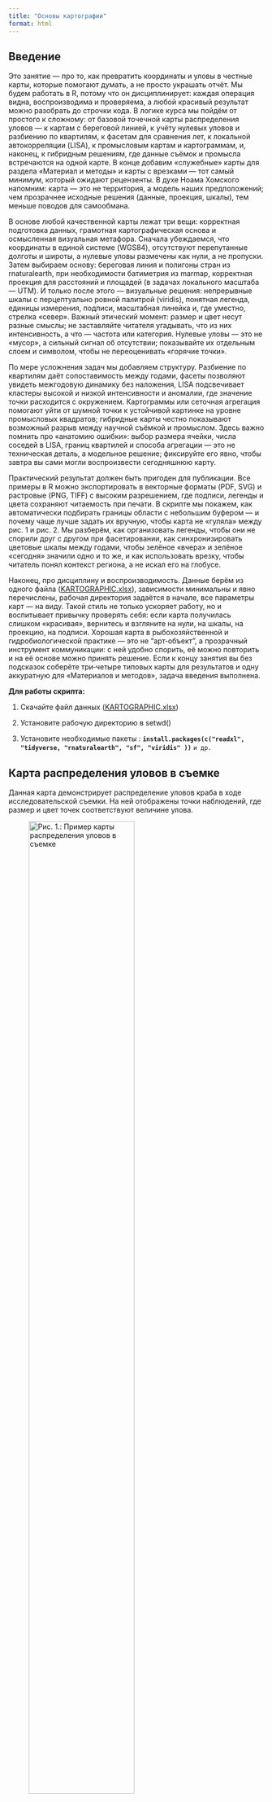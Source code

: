 ```yaml
---
title: "Основы картографии"
format: html
---
```


## Введение

Это занятие — про то, как превратить координаты и уловы в честные карты, которые помогают думать, а не просто украшать отчёт. Мы будем работать в R, потому что он дисциплинирует: каждая операция видна, воспроизводима и проверяема, а любой красивый результат можно разобрать до строчки кода. В логике курса мы пойдём от простого к сложному: от базовой точечной карты распределения уловов — к картам с береговой линией, к учёту нулевых уловов и разбиению по квартилям, к фасетам для сравнения лет, к локальной автокорреляции (LISA), к промысловым картам и картограммам, и, наконец, к гибридным решениям, где данные съёмок и промысла встречаются на одной карте. В конце добавим «служебные» карты для раздела «Материал и методы» и карты с врезками — тот самый минимум, который ожидают рецензенты. В духе Ноама Хомского напомним: карта — это не территория, а модель наших предположений; чем прозрачнее исходные решения (данные, проекция, шкалы), тем меньше поводов для самообмана.

В основе любой качественной карты лежат три вещи: корректная подготовка данных, грамотная картографическая основа и осмысленная визуальная метафора. Сначала убеждаемся, что координаты в единой системе (WGS84), отсутствуют перепутанные долготы и широты, а нулевые уловы размечены как нули, а не пропуски. Затем выбираем основу: береговая линия и полигоны стран из rnaturalearth, при необходимости батиметрия из marmap, корректная проекция для расстояний и площадей (в задачах локального масштаба — UTM). И только после этого — визуальные решения: непрерывные шкалы с перцептуально ровной палитрой (viridis), понятная легенда, единицы измерения, подписи, масштабная линейка и, где уместно, стрелка «север». Важный этический момент: размер и цвет несут разные смыслы; не заставляйте читателя угадывать, что из них интенсивность, а что — частота или категория. Нулевые уловы — это не «мусор», а сильный сигнал об отсутствии; показывайте их отдельным слоем и символом, чтобы не переоценивать «горячие точки».

По мере усложнения задач мы добавляем структуру. Разбиение по квартилям даёт сопоставимость между годами, фасеты позволяют увидеть межгодовую динамику без наложения, LISA подсвечивает кластеры высокой и низкой интенсивности и аномалии, где значение точки расходится с окружением. Картограммы или сеточная агрегация помогают уйти от шумной точки к устойчивой картинке на уровне промысловых квадратов; гибридные карты честно показывают возможный разрыв между научной съёмкой и промыслом. Здесь важно помнить про «анатомию ошибки»: выбор размера ячейки, числа соседей в LISA, границ квартилей и способа агрегации — это не техническая деталь, а модельное решение; фиксируйте его явно, чтобы завтра вы сами могли воспроизвести сегодняшнюю карту.

Практический результат должен быть пригоден для публикации. Все примеры в R можно экспортировать в векторные форматы (PDF, SVG) и растровые (PNG, TIFF) с высоким разрешением, где подписи, легенды и цвета сохраняют читаемость при печати. В скрипте мы покажем, как автоматически подбирать границы области с небольшим буфером — и почему чаще лучше задать их вручную, чтобы карта не «гуляла» между рис. 1 и рис. 2. Мы разберём, как организовать легенды, чтобы они не спорили друг с другом при фасетировании, как синхронизировать цветовые шкалы между годами, чтобы зелёное «вчера» и зелёное «сегодня» значили одно и то же, и как использовать врезку, чтобы читатель понял контекст региона, а не искал его на глобусе.

Наконец, про дисциплину и воспроизводимость. Данные берём из одного файла ([KARTOGRAPHIC.xlsx](https://mombus.github.io/cRab/data/KARTOGRAPHIC.xlsx)), зависимости минимальны и явно перечислены, рабочая директория задаётся в начале, все параметры карт — на виду. Такой стиль не только ускоряет работу, но и воспитывает привычку проверять себя: если карта получилась слишком «красивая», вернитесь и взгляните на нули, на шкалы, на проекцию, на подписи. Хорошая карта в рыбохозяйственной и гидробиологической практике — это не "арт‑объект", а прозрачный инструмент коммуникации: с ней удобно спорить, её можно повторить и на её основе можно принять решение. Если к концу занятия вы без подсказок соберёте три‑четыре типовых карты для результатов и одну аккуратную для «Материалов и методов», задача введения выполнена.

**Для работы скрипта:**

1.  Скачайте файл данных ([KARTOGRAPHIC.xlsx](https://mombus.github.io/cRab/data/KARTOGRAPHIC.xlsx))

2.  Установите рабочую директорию в setwd()

3.  Установите необходимые пакеты : **`install.packages(c("readxl", "tidyverse, "rnaturalearth", "sf", "viridis" ))`** `и др.`

## Карта распределения уловов в съемке

Данная карта демонстрирует распределение уловов краба в ходе исследовательской съемки. На ней отображены точки наблюдений, где размер и цвет точек соответствуют величине улова.

![Рис. 1.: Пример карты распределения уловов в съемке](images/KARTOGRAPH1.jpg){fig-align="center" width="70%"}

В скрипте границы карты (лимиты) определяются автоматически с буфером, но чаще их просто устанавливают вручную, например:

```r
#| output: false
#| eval: false
xmin <- 37
xmax <- 49
ymin <- 68.5
ymax <- 70.5
```

Скрипт карты целиком:

```r
#| output: false
#| eval: false
# Очистка памяти и установка рабочей папки
rm(list = ls())
setwd("C:/COURSES/KARTOGRAPH/")

# Загрузка необходимых пакетов
library(tidyverse)  # Обработка данных и визуализация
library(readxl)     # Чтение Excel-файлов

# 1. ЗАГРУЗКА ДАННЫХ
DATA <- read_excel("KARTOGRAPHIC.xlsx", sheet = "SURVEY") %>% 
  filter(YEAR == 2023, SURV == "CRAB")  # Фильтр для 2023 года и съемки CRAB

# 2. АВТОМАТИЧЕСКИЙ РАСЧЕТ ГРАНИЦ С БУФЕРОМ 5%
# Расчет диапазонов координат
x_range <- range(DATA$X, na.rm = TRUE)
y_range <- range(DATA$Y, na.rm = TRUE)

# Расчет 5% буфера
x_buffer <- 0.05 * diff(x_range)
y_buffer <- 0.05 * diff(y_range)

# Установка границ с буфером
xmin <- x_range[1] - x_buffer
xmax <- x_range[2] + x_buffer
ymin <- y_range[1] - y_buffer
ymax <- y_range[2] + y_buffer

# 3. ВИЗУАЛИЗАЦИЯ ТОЧЕК
ggplot(DATA) +
  # Точки наблюдений с размером и цветом по величине улова
  geom_point(aes(x = X, y = Y, size = PROM, color = PROM), alpha = 0.7) +
  
  # Цветовая шкала (виридисная палитра)
  scale_color_viridis_c(option = "H", name = "Улов") +
  
  # Шкала размеров точек
  scale_size_continuous(name = "Улов") +
  
  # Настройка границ с автоматически рассчитанными значениями
  coord_cartesian(xlim = c(xmin, xmax), ylim = c(ymin, ymax)) +
  
  # Подписи осей
  labs(x = "Долгота", y = "Широта", 
       title = "Распределение уловов краба", 
       subtitle = "2023 год, тип съемки: CRAB") +
  
  # Оформление графика
  theme_bw() +
  theme(
    panel.grid = element_line(color = "grey90"),
    legend.position = "bottom"
  )

```

## Карта распределения уловов в съемке с береговой линией

![Рис. 2.: Пример карты распределения уловов в съемке с береговой линией](images/KARTOGRAPH2.jpg){fig-align="center" width="70%"}

```r
#| output: false
#| eval: false
# Очистка окружения и установка рабочей директории
rm(list = ls())  # Удаление всех объектов из глобального окружения
setwd("C:/COURSES/KARTOGRAPH/")  # Установка рабочей директории

# Загрузка необходимых библиотек
library(rnaturalearth)  # Для получения векторных карт мира
library(tidyverse)      # Коллекция пакетов для работы с данными
library(sf)             # Пространственный анализ

####### ЗАГРУЗКА ДАННЫХ И ПОДГОТОВКА ПРОСТРАНСТВЕННЫХ ОБЪЕКТОВ ################

# Чтение и фильтрация данных
DATA <- readxl::read_excel("KARTOGRAPHIC.xlsx", sheet = "SURVEY") %>% 
  filter(YEAR == 2023, SURV == "CRAB")  # Фильтр данных за 2023 год по типу съемки

# Получение границ России
russia <- ne_countries(scale = 10, country = "Russia")  # Загрузка векторных границ (масштаб 1:10м)

# Установка границ отображаемой области (долгота/широта)
xmin=37  # Западная граница
xmax=49  # Восточная граница
ymin=68.5 # Южная граница
ymax=70.5 # Северная граница

# Построение карты
ggplot() +
  # Базовая карта России
  geom_sf(data = russia, fill = "lightblue") + 
  # Ограничение области отображения
  coord_sf(xlim = c(xmin, xmax), ylim = c(ymin, ymax)) +
  # Точки наблюдений с размером и цветом по переменной PROM
  geom_point(aes(x = X, y = Y, size = PROM, color = PROM),
             data = DATA, alpha = 0.6) +
  # Цветовая шкала (viridis, вариант H)
  scale_color_viridis_c(option = "H")
```

## Карта распределения уловов, включая нулевые

![Рис. 3.: Карта распределения уловов, включая нулевые](images/KARTOGRAPH3.jpg){fig-align="center" width="70%"}

```r
#| output: false
#| eval: false
# Очистка окружения и установка рабочей директории
rm(list = ls())  # Удаление всех объектов из глобального окружения
setwd("C:/COURSES/KARTOGRAPH/")  # Установка рабочей директории

# Загрузка необходимых библиотек
library(rnaturalearth)  # Для получения векторных карт мира
library(tidyverse)      # Коллекция пакетов для работы с данными
library(sf)             # Пространственный анализ

####### ЗАГРУЗКА ДАННЫХ И ПОДГОТОВКА ПРОСТРАНСТВЕННЫХ ОБЪЕКТОВ ################

# Чтение и фильтрация данных
DATA <- readxl::read_excel("KARTOGRAPHIC.xlsx", sheet = "SURVEY") %>% 
  filter(YEAR == 2023, SURV == "CRAB")  # Фильтр данных за 2023 год по типу съемки

# Получение границ России
russia <- ne_countries(scale = 10, country = "Russia")  # Загрузка векторных границ (масштаб 1:10м)

# Установка границ отображаемой области (долгота/широта)
xmin=37  # Западная граница
xmax=49  # Восточная граница
ymin=68.5 # Южная граница
ymax=70.5 # Северная граница

# Построение карты
ggplot() +
  # Базовая карта России
  geom_sf(data = russia, fill = "lightblue") + 
  # Ограничение области отображения
  coord_sf(xlim = c(xmin, xmax), ylim = c(ymin, ymax)) +
  # Точки наблюдений с размером и цветом по переменной PROM (ненулевые уловы)
  geom_point(aes(x = X, y = Y, size = PROM, color = PROM),
             data = filter(DATA, PROM > 0), alpha = 0.6) +
  # Точки для нулевых уловов (крестики)
  geom_point(aes(x = X, y = Y),
             data = filter(DATA, PROM == 0),
             shape = 4, size = 1, stroke = 1, color = "black") +
  # Цветовая шкала (viridis, вариант H)
  scale_color_viridis_c(option = "H")
```

## Карта распределения уловов, распределенных по квартилям

![Рис. 4.: Карта распределения уловов, распределенных по квартилям](images/KARTOGRAPH4.jpg){fig-align="center" width="70%"}

```r
#| output: false
#| eval: false
# Очистка окружения и установка рабочей директории
rm(list = ls())
setwd("C:/COURSES/KARTOGRAPH/")

# Загрузка необходимых библиотек
library(rnaturalearth)
library(tidyverse)
library(sf)

####### ЗАГРУЗКА ДАННЫХ И ПОДГОТОВКА ПРОСТРАНСТВЕННЫХ ОБЪЕКТОВ ################

# Чтение и фильтрация данных
DATA <- readxl::read_excel("KARTOGRAPHIC.xlsx", sheet = "SURVEY") %>% 
  filter(YEAR == 2023, SURV == "CRAB")

# Получение границ России
russia <- ne_countries(scale = 10, country = "Russia") %>% 
  st_as_sf()

# Установка границ отображаемой области
xmin=37; xmax=49; ymin=68.5; ymax=70.5

####### ПОДГОТОВКА ДАННЫХ ДЛЯ ВИЗУАЛИЗАЦИИ ################
# Вычисляем квартили отдельно
quantiles <- quantile(DATA$PROM[DATA$PROM > 0], probs = seq(0, 1, 0.25))

# Создаем 4 категории с реальными диапазонами значений
nonzero_data <- DATA %>% 
  filter(PROM > 0) %>%
  mutate(
    PROM_cat = cut(
      PROM,
      breaks = quantiles,
      include.lowest = TRUE,
      labels = c(
        sprintf("%.1f - %.1f", quantiles[1], quantiles[2]),
        sprintf("%.1f - %.1f", quantiles[2], quantiles[3]),
        sprintf("%.1f - %.1f", quantiles[3], quantiles[4]),
        sprintf("%.1f - %.1f", quantiles[4], quantiles[5])
      )
    )
  )

# Построение карты
ggplot() +
  # Базовая карта России
  geom_sf(data = russia, fill = "lightblue", color = "gray40") + 
  # Ограничение области отображения
  coord_sf(xlim = c(xmin, xmax), ylim = c(ymin, ymax)) +
  # Точки наблюдений с категориальным размером
  geom_point(
    data = nonzero_data,
    aes(x = X, y = Y, size = PROM_cat, color = PROM),
    alpha = 0.7
  ) +
  # Точки для нулевых уловов (крестики)
  geom_point(
    data = filter(DATA, PROM == 0),
    aes(x = X, y = Y),
    shape = 4, size = 1.2, stroke = 1, color = "black"
  ) +
  # Цветовая шкала (непрерывная)
  scale_color_viridis_c(option = "H", name = NULL) +
  # Ручная настройка размеров для категорий
  scale_size_manual(
    name = "Улов (экз./ч)",
    values = c(2, 4, 6, 8),  # Размеры точек для категорий
    drop = FALSE
  ) +
  # Настройки темы
  theme_bw() +
  labs(
    title = "Распределение уловов краба (2023)",
    subtitle = "Черные крестики - нулевые уловы",
    x = "Долгота", 
    y = "Широта"
  ) +
  theme(
    panel.grid = element_line(color = "gray90"),
    legend.position = "bottom"
  )
```

## Карта распределения уловов по фасеткам

![Рис. 5.: Карта распределения уловов по фасеткам](images/KARTOGRAPH5.jpg){fig-align="center" width="80%"}

```r
#| output: false
#| eval: false
# Очистка окружения и установка рабочей директории
rm(list = ls())
setwd("C:/COURSES/KARTOGRAPH/")

# Установка и подключение библиотек (если не установлено — раскомментируй)
# install.packages(c("rnaturalearth", "tidyverse", "sf", "readxl", "viridis"))
library(rnaturalearth)
library(tidyverse)
library(sf)
library(readxl)
library(viridis)

####### ЗАГРУЗКА ДАННЫХ И ПОДГОТОВКА ПРОСТРАНСТВЕННЫХ ОБЪЕКТОВ ################

# Чтение и фильтрация данных (убираем фильтр по году, чтобы работать со всеми годами)
DATA <- readxl::read_excel("KARTOGRAPHIC.xlsx", sheet = "SURVEY") %>% 
  filter(SURV == "CRAB")

# Получение границ России
russia <- ne_countries(scale = 10, country = "Russia") %>% 
  st_as_sf()

# Установка границ отображаемой области
xmin <- 37; xmax <- 49
ymin <- 68.5; ymax <- 70.5

# Вычисляем общие квартили для всех лет (чтобы категории были сопоставимыми)
quantiles <- quantile(DATA$PROM[DATA$PROM > 0], probs = seq(0, 1, 0.25))

# Создаем данные с ненулевыми уловами и категориями
nonzero_data <- DATA %>%
  filter(PROM > 0) %>%
  mutate(
PROM_cat = cut(
  PROM,
  breaks = c(-Inf, quantiles[2:4], Inf),
  include.lowest = TRUE,
  labels = c(
    sprintf("%d - %d", floor(quantiles[1]), floor(quantiles[2])),
    sprintf("%d - %d", floor(quantiles[2]), floor(quantiles[3])),
    sprintf("%d - %d", floor(quantiles[3]), floor(quantiles[4])),
    sprintf("%d - %d", floor(quantiles[4]), floor(max(DATA$PROM)))
  )
)
  )

# Отдельно выделяем точки с нулевым уловом
zero_data <- DATA %>% filter(PROM == 0)

####### ВИЗУАЛИЗАЦИЯ ################

# Фасеточная карта по годам
ggplot() +
  # Граница России
  geom_sf(data = russia, fill = "lightblue", color = "gray40") +
  
  # Ограничение области отображения
  coord_sf(xlim = c(xmin, xmax), ylim = c(ymin, ymax)) +
  
  # Точки с уловом
  geom_point(
    data = nonzero_data,
    aes(x = X, y = Y, size = PROM_cat, color = PROM),
    alpha = 0.7
  ) +
  
  # Нулевые уловы — крестики
  geom_point(
    data = zero_data,
    aes(x = X, y = Y),
    shape = 4, size = 1.2, stroke = 1, color = "black"
  ) +
  
  # Цветовая шкала
  scale_color_viridis_c(option = "H", name = NULL) +
  
  # Настройка размеров точек по категориям
  scale_size_manual(
    name = "Улов (экз./ч)",
    values = c(1, 2,4, 6),
    drop = FALSE
  ) +
  
  # Фасет по годам
  facet_wrap(~ YEAR, ncol = 2, labeller = label_value) +
  
  # Тема и заголовок
  theme_bw() +
  labs(
    title = "Распределение уловов краба по годам",
    subtitle = NULL,
    x = "Долгота", 
    y = "Широта"
  ) +
  theme(
    panel.grid = element_line(color = "gray90"),
    legend.position = "bottom"
  )
```

## Карта распределения уловов с автокорреляцией LISA

Алгоритм LISA (Local Indicators of Spatial Association) представляет собой инструмент выявления пространственных закономерностей на уровне отдельных объектов. В отличие от глобальных показателей, которые дают обобщенную оценку автокорреляции для всего региона, LISA позволяет идентифицировать конкретные кластеры и аномалии, определяя, какие именно участки вносят основной вклад в пространственную структуру данных. В контексте анализа промысловых данных краба за 2023 год, этот метод позволяет выявить зоны концентрации уловов и территории с аномальными показателями.

Суть кластеризации по методу LISA заключается в сравнении значения каждого конкретного объекта (точки съемки) со значениями его соседей. Алгоритм последовательно выполняет несколько ключевых шагов: сначала создается матрица пространственных весов, где для каждой точки определяются k ближайших соседей (в данном случае k=4). Затем для каждой точки рассчитывается локальный индекс Морана (Ii), который количественно оценивает степень сходства между значением в точке и ее окружением. Статистическая значимость кластеризации проверяется через p-значение, полученное методом Монте-Карло.

Биологическая интерпретация выявленных кластеров основана на их классификации:

-   **High-High** (красные точки): зоны высокой концентрации уловов, окруженные такими же продуктивными участками — потенциальные "горячие точки" скопления краба

-   **Low-Low** (синие точки): территории с устойчиво низкими уловами, окруженные аналогичными участками — возможные акватории с неблагоприятными условиями

-   **High-Low** (розовые точки): аномалии высоких уловов на фоне низкопродуктивного окружения — требуют проверки на ошибки данных или изучения уникальных локальных факторов

-   **Low-High** (голубые точки): участки неожиданно низких уловов в окружении продуктивных зон — возможные признаки перелова или деградации среды

Визуализация результатов (рис. 6) сочетает картографическую основу с семантикой цвета и размера: размер точки пропорционален величине улова (PROM), а цвет отражает тип кластера. Серые точки обозначают территории без статистически значимой автокорреляции. Ограничение области исследования координатами 37-49° в.д. и 68.5-70.5° с.ш. фокусирует анализ на ключевом промысловом районе, а преобразование в проекцию UTM (32638) обеспечивает точность расчетов расстояний.

Практическая ценность анализа заключается в возможности целевого управления промыслом: выявленные кластеры High-High могут стать объектами особого мониторинга для предотвращения перелова, тогда как зоны Low-Low требуют изучения причин низкой продуктивности (например, исследования донных сообществ или океанографических условий). Аномальные точки (High-Low/Low-High) служат индикаторами для выборочного контроля достоверности данных. Такой подход переводит сырые данные съемки в пространственно-стратифицированную основу для принятия управленческих решений, позволяя оптимизировать промысловое усилие и минимизировать воздействие на уязвимые участки донных экосистем.

![Рис. 6.: Карта распределения уловов с автокорреляцией LISA](images/KARTOGRAPH6.jpg){fig-align="center" width="80%"}

```r
#| output: false
#| eval: false
# Очистка окружения и установка рабочей директории
rm(list = ls())
setwd("C:/COURSES/KARTOGRAPH/")

# Загрузка библиотек
library(rnaturalearth)
library(tidyverse)
library(sf)
library(spdep)
library(ggspatial)
library(readxl)

# 1. ЗАГРУЗКА И ПОДГОТОВКА ДАННЫХ
DATA <- read_excel("KARTOGRAPHIC.xlsx", sheet = "SURVEY") %>% 
  filter(YEAR == 2023, SURV == "CRAB")

# Проверка названий колонок
print(names(DATA))  # Убедитесь, что координаты названы правильно

# Преобразование в пространственные данные (замените X/Y на ваши названия)
points_sf <- st_as_sf(DATA, coords = c("X", "Y"), crs = 4326)

# 2. ПОЛУЧЕНИЕ КАРТЫ РОССИИ
# Задаем границы области
xmin <- 37
xmax <- 49
ymin <- 68.5
ymax <- 70.5

# Создаём ограничивающий прямоугольник
bbox <- st_bbox(c(xmin = xmin, xmax = xmax, ymin = ymin, ymax = ymax), crs = 4326)
bbox_poly <- st_as_sfc(bbox)

# Карта России
russia <- ne_countries(country = "Russia", scale = 10) %>% 
  st_as_sf() %>% 
  st_crop(bbox)  # Обрезка без st_intersection

# 3. ПОДГОТОВКА ТОЧЕК
# Удаление дубликатов по координатам
coords <- st_coordinates(points_sf)
points_sf <- points_sf[!duplicated(coords), , drop = FALSE]

# Перевод в UTM
points_utm <- st_transform(points_sf, crs = 32638)

# 4. АНАЛИЗ LISA
# Матрица весов
knn <- knearneigh(points_utm, k = 4)
nb <- knn2nb(knn)
listw <- nb2listw(nb, style = "W")

# Локальный Моран
local_moran <- localmoran(points_utm$PROM, listw)

# Добавляем кластеры
points_utm <- points_utm %>%
  mutate(
    Local_I = local_moran[, "Ii"],
    P_value = local_moran[, "Pr(z != E(Ii))"],
    Mean_PROM = mean(PROM, na.rm = TRUE),  # Добавляем среднее значение
    Cluster = case_when(
      Local_I > 0 & PROM > Mean_PROM ~ "High-High",
      Local_I > 0 & PROM <= Mean_PROM ~ "Low-Low",  # Включаем PROM == 0
      Local_I < 0 & PROM > Mean_PROM ~ "High-Low",
      Local_I < 0 & PROM <= Mean_PROM ~ "Low-High",  # PROM == 0 попадает сюда
      TRUE ~ "Not significant"
    )
  )

# Обратно в WGS84
points_result <- st_transform(points_utm, crs = 4326)

# 5. ВИЗУАЛИЗАЦИЯ
cluster_colors <- c(
  "High-High" = "red",
  "Low-Low" = "blue",
  "High-Low" = "pink",
  "Low-High" = "lightblue",
  "Not significant" = "gray"
)

ggplot() +
  # Карта России
  geom_sf(data = russia, fill = "lightblue", color = "black") +
  
  # Все точки (включая PROM == 0) — в одном слое
  geom_sf(
    data = points_result,
    aes(color = Cluster, size = PROM),
    alpha = 0.8
  ) +
  
  # Настройки координат и масштаба
  coord_sf(xlim = c(xmin, xmax), ylim = c(ymin, ymax), expand = FALSE) +
  annotation_scale(location = "tl", width_hint = 0.3) +
  
  # Цвет и размер
  scale_color_manual(values = cluster_colors) +
  scale_size_continuous(range = c(1, 8), name = "Величина улова") +
  
  # Заголовки и тема
  labs(
    title = "Пространственная автокорреляция уловов краба (LISA)",
    subtitle = "2023 год, тип съемки: CRAB",
    color = "Тип кластера"
  ) +
  
theme_minimal() +
  theme(
    plot.title = element_text(hjust = 0.5, face = "bold"),
    plot.subtitle = element_text(hjust = 0.5),
    legend.position = "right",
    panel.border = element_rect(colour = "black", size = 1, fill = NA)  # Рамка вокруг карты
  )
```

## Карта распределения уловов с автокорреляцией LISA по фасеткам

![Рис. 7.: Карта распределения уловов с автокорреляцией LISA по фасеткам](images/KARTOGRAPH7.jpg){fig-align="center" width="80%"}

```r
#| output: false
#| eval: false
# Очистка памяти и установка рабочей папки
rm(list = ls())
setwd("C:/COURSES/KARTOGRAPH/")

# Загрузка необходимых пакетов
library(rnaturalearth)  # Географические карты
library(tidyverse)      # Обработка данных и визуализация
library(sf)             # Пространственные данные
library(spdep)          # Пространственная статистика
library(ggspatial)      # Дополнения для карт в ggplot
library(readxl)         # Чтение Excel-файлов

# 1. ЗАГРУЗКА И ПРЕОБРАЗОВАНИЕ ДАННЫХ
# - Чтение данных из Excel
# - Фильтрация только данных по крабу
DATA <- read_excel("KARTOGRAPHIC.xlsx", sheet = "SURVEY") %>% 
  filter(SURV == "CRAB")

# Преобразование в пространственный объект с координатами
points_sf <- st_as_sf(DATA, coords = c("X", "Y"), crs = 4326)

# 2. ПОДГОТОВКА КАРТОГРАФИЧЕСКОЙ ОСНОВЫ
# - Определение границ области исследования
xmin <- 37; xmax <- 49; ymin <- 68.5; ymax <- 70.7

# - Создание ограничивающего прямоугольника
bbox <- st_bbox(c(xmin = xmin, xmax = xmax, ymin = ymin, ymax = ymax), crs = 4326)

# - Загрузка и обрезка карты России по заданным границам
russia <- ne_countries(country = "Russia", scale = 10) %>% 
  st_as_sf() %>% 
  st_crop(bbox)

# 3. ФУНКЦИЯ ДЛЯ ПРОСТРАНСТВЕННОГО АНАЛИЗА ПО ГОДАМ
analyze_year <- function(data_year) {
  # Удаление дубликатов координат
  coords <- st_coordinates(data_year)
  data_year <- data_year[!duplicated(coords), , drop = FALSE]
  
  # Перепроецирование в UTM для точных расчетов
  points_utm <- st_transform(data_year, crs = 32638)
  
  # Построение матрицы пространственных весов (4 ближайших соседа)
  knn <- knearneigh(points_utm, k = 4)
  nb <- knn2nb(knn)
  listw <- nb2listw(nb, style = "W")  # Стандартизованная матрица
  
  # Расчет локальной пространственной автокорреляции (LISA)
  local_moran <- localmoran(points_utm$PROM, listw)
  
  # Классификация кластеров на основе результатов
  points_utm <- points_utm %>%
    mutate(
      Local_I = local_moran[, "Ii"],
      P_value = local_moran[, "Pr(z != E(Ii))"],
      Mean_PROM = mean(PROM, na.rm = TRUE),
      Cluster = case_when(
        Local_I > 0 & PROM > Mean_PROM ~ "High-High",     # Горячая точка
        Local_I > 0 & PROM <= Mean_PROM ~ "Low-Low",      # Холодная точка
        Local_I < 0 & PROM > Mean_PROM ~ "High-Low",      # Выброс (высокий среди низких)
        Local_I < 0 & PROM <= Mean_PROM ~ "Low-High",     # Выброс (низкий среди высоких)
        TRUE ~ "Not significant"                          # Незначимые
      )
    )
  
  # Возврат в географические координаты
  st_transform(points_utm, crs = 4326)
}

# 4. ОБРАБОТКА ДАННЫХ ПО ГОДАМ
# - Разделение данных по годам
# - Применение анализа для каждого года
# - Объединение результатов
results_list <- DATA %>%
  group_split(YEAR) %>% 
  lapply(function(group) {
    analyze_year(st_as_sf(group, coords = c("X", "Y"), crs = 4326))
  }) %>%
  bind_rows()

# 5. КАТЕГОРИЗАЦИЯ УЛОВОВ
# - Расчет квантилей для всего набора данных
PROM_breaks <- quantile(results_list$PROM, 
                         probs = c(0, 0.25, 0.5, 0.75, 1), 
                         na.rm = TRUE) %>% 
  round(1)  # Округление значений

# - Создание меток с реальными диапазонами
PROM_labels <- sprintf("%.1f - %.1f", PROM_breaks[1:4], PROM_breaks[2:5])

# - Добавление категорий уловов в данные
results_list <- results_list %>%
  mutate(
    PROM_category = cut(
      PROM, 
      breaks = PROM_breaks, 
      labels = PROM_labels,
      include.lowest = TRUE
    )
  )

# 6. ВИЗУАЛИЗАЦИЯ РЕЗУЛЬТАТОВ
# Цветовая схема для типов кластеров
cluster_colors <- c(
  "High-High" = "red",       # Горячие точки
  "Low-Low" = "blue",        # Холодные точки
  "High-Low" = "pink",       # Выбросы высокие
  "Low-High" = "lightblue",  # Выбросы низкие
  "Not significant" = "gray" # Незначимые
)

# Построение карты
ggplot(data = results_list) +
  # Базовая карта России
  geom_sf(data = russia, fill = "#E8E5D6", color = "black", inherit.aes = FALSE) +
  
  # Точки наблюдений с цветом по кластерам и размером по уловам
  geom_sf(aes(color = Cluster, size = PROM_category), alpha = 0.8) +
  
  # Разделение на панели по годам
  facet_wrap(~ YEAR, ncol = 2) +
  
  # Установка границ карты
  coord_sf(xlim = c(xmin, xmax), ylim = c(ymin, ymax), expand = FALSE) +
  
  # Настройка легенды для кластеров
  scale_color_manual(
    values = cluster_colors,
    name = "Тип кластера",
    guide = guide_legend(nrow = 2)
  ) +
  
  # Настройка легенды для уловов (реальные диапазоны)
  scale_size_manual(
    name = "Величина улова",
    values = c(1, 2, 3, 5),  # Размеры точек для 4-х категорий
    breaks = levels(results_list$PROM_category),
    guide = guide_legend(nrow = 2)
  ) +
  
  # Заголовки и подписи
  labs(
    title = "Пространственная автокорреляция уловов краба (LISA)",
    subtitle = "Тип съемки: CRAB"
  ) +
  
  # Оформление графика
  theme_minimal() +
  theme(
    axis.text.x = element_text(size = 9, margin = margin(t = 5)),
    axis.text.y = element_text(size = 9, angle = 90, hjust = 0.5, margin = margin(r = 5)),
    panel.background = element_rect(fill = "#F0F8FF", color = NA),  # Фон океана
    panel.grid.major = element_line(color = "grey90", linetype = "dotted"),
    legend.position = "bottom",           # Легенда внизу
    legend.box = "horizontal",            # Горизонтальное расположение
    panel.border = element_rect(fill = NA, color = "black", size = 0.7),
    strip.background = element_rect(fill = "white", color = "black", size = 0.7),  # Заголовки панелей
    strip.text = element_text(size = 11, face = "bold")
  ) +
  
  # Разметка осей (долгота с шагом 2°, широта с шагом 1°)
  scale_x_continuous(
    breaks = seq(floor(xmin), ceiling(xmax), by = 2),
    labels = function(x) paste0(x, "°E")
  ) +
  scale_y_continuous(
    breaks = seq(floor(ymin), ceiling(ymax), by = 1),  
    labels = function(y) paste0(y, "°N")
  )
```

## Промысловые карты с квартильным распределением уловов

![Рис. 8.: Промысловые карты с квартильным распределением уловов](images/KARTOGRAPH8.jpg){fig-align="center" width="80%"}

```r
#| output: false
#| eval: false
# Очистка окружения и установка рабочей директории
rm(list = ls())
setwd("C:/COURSES/KARTOGRAPH/")

# Загрузка необходимых библиотек
library(rnaturalearth)
library(tidyverse)
library(sf)

####### ЗАГРУЗКА ДАННЫХ И ПОДГОТОВКА ПРОСТРАНСТВЕННЫХ ОБЪЕКТОВ ################

# Чтение и фильтрация данных
DATA <- readxl::read_excel("KARTOGRAPHIC.xlsx", sheet = "FISHERY") %>% 
  filter(YEAR == 2023)

# Получение границ России
russia <- ne_countries(scale = 10, country = "Russia") %>% 
  st_as_sf()

# Установка границ отображаемой области
xmin=37; xmax=48; ymin=68.6; ymax=71

####### ПОДГОТОВКА ДАННЫХ ДЛЯ ВИЗУАЛИЗАЦИИ ################
# Вычисляем квартили отдельно
quantiles <- quantile(DATA$CPUE[DATA$CPUE > 0], probs = seq(0, 1, 0.25))

# Создаем 4 категории с реальными диапазонами значений
nonzero_data <- DATA %>% 
  filter(CPUE > 0) %>%
  mutate(
    CPUE_cat = cut(
      CPUE,
      breaks = quantiles,
      include.lowest = TRUE,
      labels = c(
        sprintf("%.1f - %.1f", quantiles[1], quantiles[2]),
        sprintf("%.1f - %.1f", quantiles[2], quantiles[3]),
        sprintf("%.1f - %.1f", quantiles[3], quantiles[4]),
        sprintf("%.1f - %.1f", quantiles[4], quantiles[5])
      )
    )
  )

# Построение карты
ggplot() +
  # Базовая карта России
  geom_sf(data = russia, fill = "lightblue", color = "gray40") + 
  # Ограничение области отображения
  coord_sf(xlim = c(xmin, xmax), ylim = c(ymin, ymax)) +
  # Точки наблюдений с категориальным размером
  geom_point(
    data = nonzero_data,
    aes(x = X, y = Y, size = CPUE_cat, color = CPUE),
    alpha = 0.7
  ) +
  # Точки для нулевых уловов (крестики)
  geom_point(
    data = filter(DATA, CPUE == 0),
    aes(x = X, y = Y),
    shape = 4, size = 1.2, stroke = 1, color = "black"
  ) +
  # Цветовая шкала (непрерывная)
  scale_color_viridis_c(option = "H", name = NULL) +
  # Ручная настройка размеров для категорий
  scale_size_manual(
    name = "CPUE",
    values = c(2, 4, 6, 8),  # Размеры точек для категорий
    drop = FALSE
  ) +
  # Настройки темы
  theme_bw() +
  labs(
    title = "Распределение CPUE краба (2023)",
    subtitle = NULL,
    x = "Долгота", 
    y = "Широта"
  ) +
  theme(
    panel.grid = element_line(color = "gray90"),
    legend.position = "bottom"
  )
```

## Промысловые карты с агрегацией в центрах полигонов (промквадратов)

![Рис. 9.: Промысловые карты с агрегацией в центрах полигонов (промквадратов)](images/KARTOGRAPH9.jpg){fig-align="center" width="80%"}

```r
#| output: false
#| eval: false
# Очистка окружения и установка рабочей директории
rm(list = ls())
setwd("C:/COURSES/KARTOGRAPH/")

# Загрузка необходимых библиотек
library(rnaturalearth)
library(tidyverse)
library(sf)

####### ЗАГРУЗКА ДАННЫХ И ПОДГОТОВКА ПРОСТРАНСТВЕННЫХ ОБЪЕКТОВ ################

# Чтение и фильтрация данных
DATA <- readxl::read_excel("KARTOGRAPHIC.xlsx", sheet = "FISHERY") %>% 
  filter(YEAR == 2023)

# Преобразуем CPUE в пространственные точки
spec_points <- st_as_sf(DATA, coords = c("X", "Y"), crs = 4326)

# Карта России
russia <- ne_countries(scale = 10, country = "Russia") 

# Параметры карты и сетки
xmin <- 32; xmax <- 48; ymin <- 68; ymax <- 72
xcs <- 1; ycs <- 0.25


# Создание основного датафрейма и пространственных объектов
points_sf <- st_as_sf(DATA, coords = c("X", "Y"), crs = 4326)

# Создание сетки
grid_sf <- st_make_grid(points_sf, 
                        cellsize = c(xcs, ycs),
                        n = c(2 + (xmax - xmin)/xcs, 2 + (ymax - ymin)/ycs),
                        offset = c(xmin - xcs, ymin - ycs)) %>% 
  st_sf() %>% 
  mutate(cell_id = row_number())

# Присоединяем точки Catch к сетке и агрегируем по ячейкам и годам
shares_df_catch <- st_join(points_sf, grid_sf) %>% 
  st_drop_geometry() %>% 
  group_by(cell_id, YEAR) %>% 
  summarise(
    Count = n(),
    CATCH = mean(CPUE, na.rm = TRUE)
  ) %>% 
  ungroup()

# Присоединяем статистику Catch к сетке
gird_shares_catch <- right_join(grid_sf, shares_df_catch, by = "cell_id")



# Центроиды сетки по W
CENTROIDS_W <- gird_shares_catch %>% 
  st_centroid()

#################### ВИЗУАЛИЗАЦИЯ #########################################

ggplot() +
  # 1. Сетка без заливки
  geom_sf(data = grid_sf, fill = NA, color = "grey80", linewidth = 0.3) +
  
  # 2. Границы России
  geom_sf(data = russia, fill = "grey95") +
  
  # 3. Центроиды ячеек с CATCH (цвет и размер по значению)
  geom_sf(
    data = CENTROIDS_W, 
    aes(size = CATCH, color = CATCH),
    shape = 16, 
    alpha = 0.7
  ) +
  
  # 4. Цветовая шкала (viridis как в первом скрипте)
  scale_color_viridis_c(
    option = "H", 
    name = NULL,
    limits = c(0, max(gird_shares_catch$CATCH, na.rm = TRUE))
  ) +
  
  # 5. Шкала размера центроидов
  scale_size_continuous(
    range = c(1, 10), 
    name = "CPUE"
  ) +
  
  # 6. Обрезаем область отображения
  coord_sf(
    xlim = c(xmin, xmax), 
    ylim = c(ymin, ymax),
    expand = FALSE  # Точное соответствие границ
  ) +
  
  # 7. Шкалы для осей координат
  scale_x_continuous(
    breaks = seq(xmin, xmax, by = 2),  # Метки каждые 2 градуса
    name = "Долгота"
  ) +
  scale_y_continuous(
    breaks = seq(ymin, ymax, by = 0.5),  # Метки каждые 0.5 градуса
    name = "Широта"
  ) +
  
  # 8. Тема оформления
  theme_minimal() +
  theme(
    panel.grid = element_blank(),
    legend.position = "bottom",
    panel.border = element_rect(fill = NA, color = "black", size = 0.5),
    # Добавляем сетку для осей координат
    panel.grid.major = element_line(color = "gray90", linewidth = 0.2)
  ) +
  
  # 9. Явное указание названий осей (дублируем для надежности)
  labs(x = "Долгота", y = "Широта")
```

## Промысловые карты - картограммы

![Рис. 10.: Промысловые карты - картограммы](images/KARTOGRAPH10.jpg){fig-align="center" width="80%"}

```r
#| output: false
#| eval: false
# Очистка окружения и установка рабочей директории
rm(list = ls())
setwd("C:/COURSES/KARTOGRAPH/")

# Загрузка необходимых библиотек
library(rnaturalearth)
library(tidyverse)
library(sf)

####### ЗАГРУЗКА ДАННЫХ И ПОДГОТОВКА ПРОСТРАНСТВЕННЫХ ОБЪЕКТОВ ################

# Чтение и фильтрация данных
DATA <- readxl::read_excel("KARTOGRAPHIC.xlsx", sheet = "FISHERY") %>% 
  filter(YEAR == 2023)

# Преобразуем CPUE в пространственные точки
spec_points <- st_as_sf(DATA, coords = c("X", "Y"), crs = 4326)

# Карта России
russia <- ne_countries(scale = 10, country = "Russia") 

# Параметры карты и сетки
xmin <- 32; xmax <- 48; ymin <- 68; ymax <- 72
xcs <- 1; ycs <- 0.25


# Создание основного датафрейма и пространственных объектов
points_sf <- st_as_sf(DATA, coords = c("X", "Y"), crs = 4326)

# Создание сетки
grid_sf <- st_make_grid(points_sf, 
                        cellsize = c(xcs, ycs),
                        n = c(2 + (xmax - xmin)/xcs, 2 + (ymax - ymin)/ycs),
                        offset = c(xmin - xcs, ymin - ycs)) %>% 
  st_sf() %>% 
  mutate(cell_id = row_number())

# Присоединяем точки Catch к сетке и агрегируем по ячейкам и годам
shares_df_catch <- st_join(points_sf, grid_sf) %>% 
  st_drop_geometry() %>% 
  group_by(cell_id, YEAR) %>% 
  summarise(
    Count = n(),
    CATCH = mean(CPUE, na.rm = TRUE)
  ) %>% 
  ungroup()

# Присоединяем статистику Catch к сетке
gird_shares_catch <- right_join(grid_sf, shares_df_catch, by = "cell_id")



# Центроиды сетки по W
CENTROIDS_W <- gird_shares_catch %>% 
  st_centroid()

#################### ВИЗУАЛИЗАЦИЯ #########################################

ggplot() +
  # 1. Сетка без заливки
  geom_sf(data = grid_sf, fill = NA, color = "grey80", linewidth = 0.3) +
  
  # 2. Границы России
  geom_sf(data = russia, fill = "grey95") +
  
  # 3. Заливка по улову с палитрой viridis option "H"
  geom_sf(data = gird_shares_catch, aes(fill = CATCH), color = NA) +
  
  # 4. Цветовая шкала viridis option "H" для заливки
  scale_fill_viridis_c(
    option = "H", 
    name = "CPUE",
    limits = c(0, max(gird_shares_catch$CATCH, na.rm = TRUE)),
    na.value = "transparent"
  ) +
  
  # 5. Обрезаем область отображения
  coord_sf(
    xlim = c(xmin, xmax), 
    ylim = c(ymin, ymax),
    expand = FALSE
  ) +
  
  # 6. Шкалы для осей координат
  scale_x_continuous(
    breaks = seq(xmin, xmax, by = 2),
    name = "Долгота"
  ) +
  scale_y_continuous(
    breaks = seq(ymin, ymax, by = 0.5),
    name = "Широта"
  ) +
  
  # 7. Тема оформления
  theme_minimal() +
  theme(
    panel.grid = element_blank(),
    legend.position = "bottom",
    panel.border = element_rect(fill = NA, color = "black", size = 0.5),
    panel.grid.major = element_line(color = "gray90", size = 0.2)
  ) +
  labs(x = "Долгота", y = "Широта")
```

## Промысловые карты - картограммы по фасеткам

![Рис. 11.: Промысловые карты - картограммы по фасеткам](images/KARTOGRAPH11.jpg){fig-align="center" width="80%"}

```r
#| output: false
#| eval: false
# Очистка окружения и установка рабочей директории
rm(list = ls())
setwd("C:/COURSES/KARTOGRAPH/")

library(rnaturalearth)
library(tidyverse)
library(ggspatial)
library(sf)

####### READ DATA AND PREPARE SPATIAL OBJECTS ############################

# Чтение и фильтрация данных
DATA <- readxl::read_excel("KARTOGRAPHIC.xlsx", sheet = "FISHERY") %>% 
  filter(YEAR > 2020 & YEAR < 2025)

# Карта России
russia <- ne_countries(scale = 10, country = "Russia") 

# Параметры карты и сетки
xmin <- 32; xmax <- 48; ymin <- 68; ymax <- 72
xcs <- 2; ycs <- 0.5

# Преобразование в пространственные объекты
points_sf <- st_as_sf(DATA, coords = c("X", "Y"), crs = 4326)

# Создание сетки
grid_sf <- st_make_grid(
  points_sf,
  cellsize = c(xcs, ycs),
  n = c(2 + (xmax - xmin)/xcs, 2 + (ymax - ymin)/ycs),
  offset = c(xmin - xcs, ymin - ycs)
) %>% 
  st_sf() %>% 
  mutate(cell_id = row_number())

# Агрегация данных по сетке и годам
shares_df_catch <- points_sf %>% 
  st_join(grid_sf) %>% 
  st_drop_geometry() %>% 
  group_by(cell_id, YEAR) %>% 
  summarise(CATCH = mean(CPUE, na.rm = TRUE), .groups = 'drop')

# Присоединение статистики к сетке
gird_shares_catch <- grid_sf %>% 
  right_join(shares_df_catch, by = "cell_id")

#################### ВИЗУАЛИЗАЦИЯ #########################################

# Определяем общий максимум CPUE для единой шкалы цветов
catch_max <- max(gird_shares_catch$CATCH, na.rm = TRUE)

# Рассчитываем шаг для подписей (в 2 раза реже исходной сетки)
x_breaks <- seq(xmin, xmax, by = xcs * 2)  # 4 градуса
y_breaks <- seq(ymin, ymax, by = ycs * 2)  # 1 градус

# Функция для форматирования подписей: пропускаем первую подпись
format_labels <- function(breaks) {
  labels <- paste0(breaks, "°")
  labels[1] <- ""  # Пропускаем первую подпись
  return(labels)
}

ggplot() +
  # Контуры сетки
  geom_sf(data = grid_sf, fill = NA, color = "grey80", linewidth = 0.3) +
  
  # Заливка по улову с цветовой схемой viridis
  geom_sf(data = gird_shares_catch, aes(fill = CATCH), color = NA) +
  
  # Границы России
  geom_sf(data = russia, fill = "#E8E5D6") +
  
  # Фасетирование по годам
  facet_wrap(~ YEAR, nrow = 2) +
  
  # Цветовая шкала
  scale_fill_viridis_c(
    option = "H", 
    name = "CPUE",
    limits = c(0, catch_max),
    na.value = "transparent"
  ) +
  
  # Область отображения
  coord_sf(
    xlim = c(xmin, xmax), 
    ylim = c(ymin, ymax),
    expand = FALSE
  ) +
  
  # Управление подписями осей с символом градуса (пропускаем первую подпись)
  scale_x_continuous(
    breaks = x_breaks,
    labels = format_labels
  ) +
  scale_y_continuous(
    breaks = y_breaks,
    labels = format_labels
  ) +
  
  # Оформление с тиками на осях
  theme_minimal() +
  theme(
    panel.grid = element_blank(),
    legend.position = "bottom",
    legend.key.width = unit(2.5, "cm"),
    legend.title = element_text(vjust = 0.8, size = 12),
    panel.border = element_rect(fill = NA, color = "black", size = 0.7),
    panel.grid.major = element_line(color = "grey90", size = 0.2),
    strip.background = element_rect(fill = "#E8E5D6", color = "black"),
    strip.text = element_text(face = "bold", size = 12),
    axis.text.x = element_text(size = 9, angle = 0, margin = margin(t = 5)),
    axis.text.y = element_text(size = 9, angle = 90, hjust = 0.5, margin = margin(r = 5)),
    axis.title.x = element_blank(),
    axis.title.y = element_blank(),
    
    # Тики (засечки) на оси
    axis.ticks = element_line(color = "black", size = 0.5),
    axis.ticks.length = unit(0.2, "cm"),
    axis.ticks.x = element_line(color = "black", size = 0.5),
    axis.ticks.y = element_line(color = "black", size = 0.5)
  ) +
  
  # Настройка легенды
  guides(fill = guide_colorbar(
    title.position = "top",
    title.hjust = 0.5,
    barwidth = 15,
    frame.colour = "black",
    ticks.colour = "black"
  ))

# Сохранение результата
ggsave("KARTOGRAPH11.jpg", 
       device = "jpeg", 
       dpi = 300,
       width = 7,
       height = 5,
       units = "in")
```

## Гибридные карты - картограммы и точки (съемка и промысловые данные)

![Рис. 12.: Гибридные карты - картограммы и точки (съемка и промысловые данные)](images/KARTOGRAPH12.jpg){fig-align="center" width="80%"}

```r
#| output: false
#| eval: false
# Очистка окружения и установка рабочей директории
rm(list = ls())
setwd("C:/COURSES/KARTOGRAPH/")

library(rnaturalearth)
library(tidyverse)
library(ggspatial)
library(sf)

####### READ DATA AND PREPARE SPATIAL OBJECTS ############################

# Чтение и фильтрация данных
DATA <- readxl::read_excel("KARTOGRAPHIC.xlsx", sheet = "FISHERY") %>% 
  filter(YEAR > 2020 & YEAR < 2025)

SURVEY <- readxl::read_excel("KARTOGRAPHIC.xlsx", sheet = "SURVEY") %>% 
  filter(YEAR > 2020 & YEAR < 2025, SURV == "CRAB")

# Создание 4 категорий для переменной PROM
breaks <- quantile(SURVEY$PROM, 
                   probs = c(0, 0.25, 0.5, 0.75, 1), 
                   na.rm = TRUE)
SURVEY$PROM_cat <- cut(SURVEY$PROM,
                       breaks = breaks,
                       include.lowest = TRUE,
                       labels = c("Q1 (Low)", "Q2", "Q3", "Q4 (High)"))

# Карта России
russia <- ne_countries(scale = 10, country = "Russia") 

# Параметры карты и сетки
xmin <- 32; xmax <- 48; ymin <- 68; ymax <- 72
xcs <- 2; ycs <- 0.5

# Преобразование в пространственные объекты
points_sf <- st_as_sf(DATA, coords = c("X", "Y"), crs = 4326)
survey_sf <- st_as_sf(SURVEY, coords = c("X", "Y"), crs = 4326)

# Создание сетки
grid_sf <- st_make_grid(
  points_sf,
  cellsize = c(xcs, ycs),
  n = c(2 + (xmax - xmin)/xcs, 2 + (ymax - ymin)/ycs),
  offset = c(xmin - xcs, ymin - ycs)
) %>% 
  st_sf() %>% 
  mutate(cell_id = row_number())

# Агрегация данных по сетке и годам
shares_df_catch <- points_sf %>% 
  st_join(grid_sf) %>% 
  st_drop_geometry() %>% 
  group_by(cell_id, YEAR) %>% 
  summarise(CATCH = mean(CPUE, na.rm = TRUE), .groups = 'drop')

# Присоединение статистики к сетке
gird_shares_catch <- grid_sf %>% 
  right_join(shares_df_catch, by = "cell_id")

################### ВИЗУАЛИЗАЦИЯ #########################################
ggplot() +
  # Контуры сетки
  geom_sf(data = grid_sf, fill = NA, color = "grey80", linewidth = 0.3) +
  
  # Заливка по улову (средний CPUE)
  geom_sf(data = gird_shares_catch, aes(fill = CATCH)) +
  
  # Границы России
  geom_sf(data = russia, fill = "#E8E5D6") +
  
  # Точки SURVEY: голубые с черной окантовкой
  geom_sf(data = survey_sf, 
          aes(size = PROM_cat),
          fill = "lightblue",    # Голубая заливка
          color = "black",        # Черная окантовка
          alpha = 0.7,
          shape = 21,             # Круг с обводкой
          stroke = 0.5,           # Толщина окантовки
          show.legend = "point") +
  
  # Фасетирование по годам
  facet_wrap(~ YEAR, nrow = 2) +
  
  # Цветовая шкала для заливки
  scale_fill_gradient(
    low = "white", 
    high = "red",
    na.value = NA,
    limits = c(0, max(gird_shares_catch$CATCH, na.rm = TRUE)),
    name = "Catch (CPUE)"
  ) +
  
  # Шкала размеров для точек
  scale_size_manual(
    name = "PROM Category",
    values = c(1.5, 2.5, 3.5, 4.5)  # Размеры точек для 4 категорий
  ) +
  
  ### ОСИ С ГЕОГРАФИЧЕСКИМИ КООРДИНАТАМИ ###
  scale_x_continuous(
    breaks = c(32, 38, 44, 48),                    
    labels = c("32°E", "38°E", "44°E", "48°E"),    
    name = NULL
  ) +
  scale_y_continuous(
    breaks = c(68.5, 69.5, 70.5, 71.5),          
    labels = c("68.5°N", "69.5°N", "70.5°N", "71.5°N"),
    name = NULL
  ) +
  
  # Область отображения
  coord_sf(xlim = c(xmin, xmax), ylim = c(ymin, ymax)) +
  
  # Оформление
  theme_minimal() +
  theme(
    axis.text.x = element_text(size = 8),
    axis.text.y = element_text(size = 8, angle = 90, hjust = 0.5),
    panel.grid = element_line(color = "grey90"),
    legend.position = "bottom",
    legend.box = "horizontal",  # Размещение легенд в одну строку
    panel.border = element_rect(fill = NA, color = "black", size = 0.5),
    strip.background = element_rect(fill = "white", color = "black")
  ) +
  # Управление легендами
  guides(
    fill = guide_colorbar(title.position = "top", title.hjust = 0.5),
    size = guide_legend(title.position = "top", title.hjust = 0.5)
  )
```

## Карты для "главы Материал и методы"

![Рис. 13.: Карты для "главы Материал и методы"](images/KARTOGRAPH13.jpg){fig-align="center" width="80%"}

```r
#| output: false
#| eval: false
# Очистка окружения и установка рабочей директории
rm(list = ls()) # Удаление всех объектов из глобального окружения
setwd("C:/COURSES/KARTOGRAPH/") # Установка рабочей директории

# -----------------
# ЗАГРУЗКА ПАКЕТОВ
# -----------------
library(sf)          # Пространственные операции с векторными данными
library(marmap)      # Работа с батиметрическими данными (карты глубин)
library(tidyverse)   # Коллекция пакетов для обработки данных (dplyr, ggplot2 и др.)
library(rnaturalearth) # Векторные картографические данные (границы, береговые линии)
library(ggspatial)   # Инструменты для пространственной визуализации в ggplot
library(readxl)      # Импорт данных из Excel-файлов

# -----------------
# ЗАГРУЗКА ДАННЫХ
# -----------------
# Чтение данных из Excel-листа
DATA <- readxl::read_excel("KARTOGRAPHIC.xlsx", sheet = "SURVEY")

# Фильтрация данных:
SUMMER <- DATA[DATA$SURV == "SUM" & DATA$YEAR == 2024, ] # Летние исследования 2024
CRAB <- DATA[DATA$SURV == "CRAB" & DATA$YEAR == 2024, ]   # Крабовые исследования 2024

# -----------------
# ПОДГОТОВКА КАРТОГРАФИЧЕСКОЙ ОСНОВЫ
# -----------------
# Загрузка векторных границ России
russia_map <- ne_states(country = "russia", returnclass = "sf")

# Загрузка береговой линии мирового океана
coast <- ne_coastline(scale = 10, returnclass = "sf")

# Создание сетки для навигации (5° по долготе, 1° по широте)
ga_grid <- russia_map %>% 
  st_make_grid(cellsize = c(5, 1), offset = c(30, 67))

# Установка границ региона интереса
xmin <- 30; xmax <- 58
ymin <- 67; ymax <- 72.5

# -----------------
# БАТИМЕТРИЧЕСКИЕ ДАННЫЕ
# -----------------
# Загрузка данных о глубинах из базы NOAA
bat <- getNOAA.bathy(
  lon1 = xmin, lon2 = xmax,
  lat1 = ymin, lat2 = ymax,
  resolution = 1,   # Разрешение данных (1 минута дуги)
  keep = TRUE       # Сохранить кэш на диске
)

# Преобразование в таблицу XYZ (долгота, широта, глубина)
bat_xyz <- as.xyz(bat)

# Создание цветовой схемы для глубин:
breaks <- c(-10000, -7000, -6000, -5000, -4000, -3000, -2000, -1000, 
            -500, -200, -50, -1, 5, 50, 100, 150, 200, 300, 400, 500, 1000, 3000)
cols <- c(
  "#5e99d6", "#669cd4", "#6c9fd4", "#96bce3", "#AEC8E3", "#a6c4e3",
  "#AEC8E3", "#BBD0EB", "#C7DCF1", "#DAECFA", "#D2E5F6", "#e1f2d8",
  "#B8D3AA", "#b3b387", "#9EC187", "#C7D097", "#DADBAF", "#F3F0C7",
  "#E6DBA8", "#DACFA1", "#D1BF81", "#C69D45"
)

# Категоризация глубин для визуализации
bat_xyz$V4 <- cut(bat_xyz$V3, breaks = breaks)
niveles <- levels(bat_xyz$V4)  # Сохранение уровней для легенды

# -----------------
# ПОСТРОЕНИЕ БАЗОВОЙ КАРТЫ
# -----------------
map <- ggplot() +
  # Векторные границы России
  geom_sf(data = russia_map) +
  # Батиметрическая подложка (цвет = глубина)
  geom_tile(data = bat_xyz, aes(x = V1, y = V2, fill = V4), show.legend = FALSE) +
  # Цветовая схема для глубин
  scale_fill_manual(name = "Глубина", values = cols, breaks = niveles) +
  # Наложение сетки
  geom_sf(data = ga_grid, alpha = 0.01, linetype = 3) +
  # Береговая линия
  geom_sf(data = coast, linewidth = 0.2, fill = NA) +
  # Ограничение области карты
  coord_sf(xlim = c(32, 56), ylim = c(68.5, 72.3)) +
  # Масштабная линейка (top-left)
  annotation_scale(location = "tl", width_hint = 0.2) +
  # Оформление
  labs(x = NULL, y = NULL, fill = "Глубина (м)") +
  theme(panel.border = element_rect(colour = "black", fill = NA, linewidth = 1))

# -----------------
# ДОБАВЛЕНИЕ АННОТАЦИЙ
# -----------------
map <- map +
  annotate("text", x = 40, y = 72.1, size = 5, 
           label = "Баренцево море", fontface = "bold") +
  annotate("text", x = 52.2, y = 69.1, size = 4, 
           label = "о. Колгуев", fontface = "bold") +
  annotate("text", x = 33, y = 68.9, size = 4, 
           label = "Кольский", fontface = "bold") +
  annotate("text", x = 33, y = 68.6, size = 4, 
           label = "п-ов", fontface = "bold")

# -----------------
# ДОБАВЛЕНИЕ ТОЧЕК НАБЛЮДЕНИЙ
# -----------------
map <- map +
  # Точки исследований краба (синие)
  geom_point(
    data = CRAB, 
    aes(x = X + 0.2, y = Y), # Смещение для визуального разделения
    size = 3, color = "black", fill = "#1E90FF", 
    shape = 21, alpha = 1
  ) +
  # Точки летних исследований (оранжевые)
  geom_point(
    data = SUMMER, 
    aes(x = X, y = Y), 
    size = 3, color = "black", fill = "#FFA500", 
    shape = 21, alpha = 1
  )

# Вывод финальной карты
print(map)

# -----------------
# СОХРАНЕНИЕ РЕЗУЛЬТАТА
# -----------------
ggsave("DATA_MAP.jpg", 
       plot = map,          # Используем явное указание объекта
       device = "jpeg", 
       dpi = 600,           # Высокое разрешение
       width = 7,           # Ширина в дюймах
       height = 5,          # Высота в дюймах
       units = "in")
```

## Карты с картой-врезкой и маршрутом

![Рис. 14.: Карты с картой-врезкой и маршрутом](images/KARTOGRAPH14.jpg){fig-align="center" width="80%"}

```r
#| output: false
#| eval: false
# Очистка окружения и установка рабочей директории
rm(list = ls()) # Удаление всех объектов из глобального окружения
setwd("C:/COURSES/KARTOGRAPH/") # Установка рабочей директории

# -----------------
# ЗАГРУЗКА ПАКЕТОВ
# -----------------
library(sf)          # Пространственные операции с векторными данными
library(marmap)      # Работа с батиметрическими данными (карты глубин)
library(tidyverse)   # Коллекция пакетов для обработки данных
library(rnaturalearth) # Векторные картографические данные
library(ggspatial)   # Инструменты для пространственной визуализации
library(readxl)      # Импорт данных из Excel
library(ggOceanMaps) # Специализированные карты океанов
library(cowplot)     # Компоновка графиков и добавление элементов

# -----------------
# ЗАГРУЗКА ДАННЫХ
# -----------------
# Чтение данных из Excel
DATA <- readxl::read_excel("KARTOGRAPHIC.xlsx", sheet = "SURVEY")

# Фильтрация данных (крабовые исследования 2022)
DATA <- DATA[DATA$SURV == "CRAB" & DATA$YEAR == 2022, ]

# Загрузка векторных границ России
russia_map <- ne_states(country = "russia", returnclass = "sf")

# Установка границ региона интереса
xmin <- 35; xmax <- 50
ymin <- 67.2; ymax <- 71

# -----------------
# БАТИМЕТРИЧЕСКИЕ ДАННЫЕ
# -----------------
# Загрузка данных о глубинах
bat <- getNOAA.bathy(xmin, xmax, ymin, ymax, resolution = 1, keep = TRUE)
bat_xyz <- as.xyz(bat)

# Определение цветовых уровней для глубин
breaks <- c(-10000, -7000, -6000, -5000, -4000, -3000, -2000, -1000, 
            -500, -200, -50, -1, 5, 50, 100, 150, 200, 300, 400, 500, 1000, 3000)
cols <- c(
  "#5e99d6", "#669cd4", "#6c9fd4", "#96bce3", "#AEC8E3", "#a6c4e3",
  "#AEC8E3", "#BBD0EB", "#C7DCF1", "#DAECFA", "#D2E5F6", "#e1f2d8",
  "#B8D3AA", "#b3b387", "#9EC187", "#C7D097", "#DADBAF", "#F3F0C7",
  "#E6DBA8", "#DACFA1", "#D1BF81", "#C69D45"
)

# Категоризация глубин
bat_xyz$V4 <- cut(bat_xyz$V3, breaks = breaks)
niveles <- levels(bat_xyz$V4)

# Создание координатной сетки
ga_grid <- russia_map %>% 
  st_make_grid(cellsize = c(2, 0.5), offset = c(34, 67))

# -----------------
# ПОСТРОЕНИЕ ОСНОВНОЙ КАРТЫ
# -----------------
map <- ggplot() +
  # Векторные границы России
  geom_sf(data = russia_map) +
  # Батиметрическая подложка
  geom_tile(data = bat_xyz, aes(x = V1, y = V2, fill = V4), show.legend = FALSE) +
  scale_fill_manual(values = cols, breaks = niveles) +
  # Контур нулевой глубины (береговая линия)
  geom_contour(data = bat_xyz, aes(x = V1, y = V2, z = V3), 
               breaks = 0, color = "black", linewidth = 0.5) + 
  # Координатная сетка
  geom_sf(data = ga_grid, alpha = 0.01, linetype = 3) +
  # Ограничение области карты
  coord_sf(xlim = c(36, 49), ylim = c(67.4, 70.8)) + 
  # Масштабная линейка
  annotation_scale(location = "tr", width_hint = 0.5) +
  labs(x = NULL, y = NULL) +
  # Географические подписи
  annotate("text", x = 47, y = 70.7, size = 5, 
           label = "Баренцево море", fontface = "bold") +
  annotate("text", x = 48.4, y = 68.62, size = 4,
           label = "о. Колгуев", fontface = "bold") +
  annotate("text", x = 37.5, y = 67.7, size = 5,
           label = "Кольский п-ов", fontface = "bold") +
  # Маршрут и точки исследований
  geom_path(data = DATA, aes(x = X, y = Y), color = "black") +
  geom_point(data = DATA, aes(x = X, y = Y), 
             size = 3, color = "black", fill = "white", 
             shape = 21, alpha = 0.8) +
  # ДОБАВЛЕНИЕ РАМКИ - ключевое изменение
  theme(panel.border = element_rect(colour = "black", fill = NA, linewidth = 1.5))

# -----------------
# СОЗДАНИЕ ВСТАВКИ-ЛОКАЦИИ
# -----------------
# Область для вставки
ins <- data.frame(lon = c(10, 10, 70, 70), lat = c(67, 80, 80, 67))

# Получение данных для вставки
mar_bathy <- getNOAA.bathy(9, 71, 66.5, 83, res = 4, keep = TRUE)
bathy <- raster_bathymetry(stars::st_as_stars(marmap::as.raster(mar_bathy)), 
                           depths = NULL, verbose = FALSE)

# Построение вставки
insetmap <- basemap(ins, shapefiles = list(land = dd_land, bathy = bathy), 
                   bathy.style = "rub", legends = FALSE) +
  # Прямоугольник, обозначающий область основной карты
  geom_rect(aes(xmin = 35, xmax = 51, ymin = 67.5, ymax = 71), 
            fill = "black", color = "black", alpha = 0.2) +
  labs(y = NULL, x = NULL) +
  # Упрощение оформления
  theme(axis.text.x = element_blank(), 
        axis.text.y = element_blank(),
        # Рамка для вставки
        panel.border = element_rect(colour = "black", fill = NA, linewidth = 1))

# -----------------
# ФИНАЛЬНАЯ КОМПОНОВКА С РАМКОЙ
# -----------------
MAP <- ggdraw() +
  # Основная карта
  draw_plot(map) +
  # Вставка с позиционированием
  draw_plot(insetmap,
            height = 0.3,
            x = -0.26,
            y = 0.55) 

# Вывод финальной карты
print(MAP)

# -----------------
# СОХРАНЕНИЕ РЕЗУЛЬТАТА
# -----------------
ggsave("DATA_MAP_FRAMED.jpg", 
       plot = MAP,
       device = "jpeg", 
       dpi = 600,
       width = 7,
       height = 6,
       units = "in")
```
